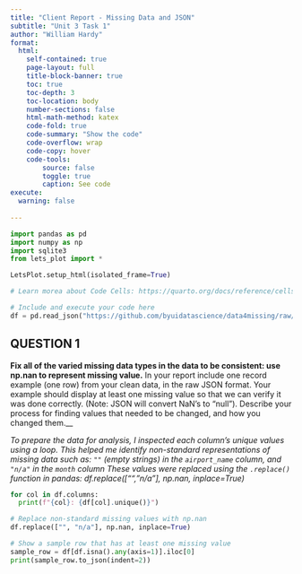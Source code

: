 ```yaml
---
title: "Client Report - Missing Data and JSON"
subtitle: "Unit 3 Task 1"
author: "William Hardy"
format:
  html:
    self-contained: true
    page-layout: full
    title-block-banner: true
    toc: true
    toc-depth: 3
    toc-location: body
    number-sections: false
    html-math-method: katex
    code-fold: true
    code-summary: "Show the code"
    code-overflow: wrap
    code-copy: hover
    code-tools:
        source: false
        toggle: true
        caption: See code
execute: 
  warning: false
    
---
```


```python
import pandas as pd 
import numpy as np
import sqlite3
from lets_plot import *

LetsPlot.setup_html(isolated_frame=True)
```


```python
# Learn morea about Code Cells: https://quarto.org/docs/reference/cells/cells-jupyter.html

# Include and execute your code here
df = pd.read_json("https://github.com/byuidatascience/data4missing/raw/master/data-raw/flights_missing/flights_missing.json")
```

## QUESTION 1

__Fix all of the varied missing data types in the data to be consistent: use np.nan to represent missing value.__ In your report include one record example (one row) from your clean data, in the raw JSON format. Your example should display at least one missing value so that we can verify it was done correctly. (Note: JSON will convert NaN's to "null"). Describe your process for finding values that needed to be changed, and how you changed them.__ 

_To prepare the data for analysis, I inspected each column’s unique values using a loop. This helped me identify non-standard representations of missing data such as: `""` (empty strings) in the `airport_name` column, and `"n/a"` in the `month` column These values were replaced using the `.replace()` function in pandas: df.replace(["", "n/a"], np.nan, inplace=True)_

```python
for col in df.columns:
  print(f"{col}: {df[col].unique()}")

# Replace non-standard missing values with np.nan
df.replace(["", "n/a"], np.nan, inplace=True)

# Show a sample row that has at least one missing value
sample_row = df[df.isna().any(axis=1)].iloc[0]
print(sample_row.to_json(indent=2))
```

